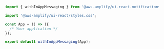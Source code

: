 <!-- TODO in-app validate the library here. What should this be for things other than React-->

```js
import { withInAppMessaging } from '@aws-amplify/ui-react-notifications';

import '@aws-amplify/ui-react/styles.css';

const App = () => ({
  /* Your application */
});

export default withInAppMessaging(App);
```
